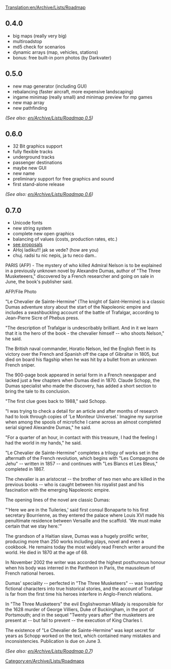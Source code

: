 [[Translation:en/Archive/Lists/Roadmap]]
[[Category:en/Archive/Lists/Roadmaps]]

==0.4.0==
*big maps (really very big)
*multiroadstop
*md5 check for scenarios
*dynamic arrays (map, vehicles, stations)
*bonus: free built-in porn photos (by Darkvater)

==0.5.0==
*new map generator (including GUI)
*rebalancing (faster aircraft, more expensive landscaping)
*ingame minimap (really small) and minimap preview for mp games
*new map array
*new pathfinding
''(See also: [[en/Archive/Lists/Roadmap 0.5]])''

==0.6.0==
*32 Bit graphics support
*fully flexible tracks
*underground tracks
*passenger destinations
*maybe new GUI
*new name
*preliminary support for free graphics and sound
*first stand-alone release
''(See also: [[en/Archive/Lists/Roadmap 0.6]])''

==0.7.0==
*Unicode fonts
*new string system
*complete new open graphics
*balancing of values (costs, production rates, etc.)
*[http://www.kanec.info see proposals]
*AHoj ladiku!!! jak se vede? (how are you)
*chuj. radsi tu nic nepis, ja tu neco dam..
PARIS (AFP) - The mystery of who killed Admiral Nelson is to be explained in a previously unknown novel by Alexandre Dumas, author of "The Three Musketeeers," discovered by a French researcher and going on sale in June, the book's publisher said. 


AFP/File Photo 
 
   

"Le Chevalier de Sainte-Hermine" (The knight of Saint-Hermine) is a classic Dumas adventure story about the start of the Napoleonic empire and includes a swashbuckling account of the battle of Trafalgar, according to Jean-Pierre Sicre of Phebus press. 


"The description of Trafalgar is undescribably brilliant. And in it we learn that it is the hero of the book - the chevalier himself -- who shoots Nelson," he said. 


The British naval commander, Horatio Nelson, led the English fleet in its victory over the French and Spanish off the cape of Gibraltar in 1805, but died on board his flagship when he was hit by a bullet from an unknown French sniper. 


The 900-page book appeared in serial form in a French newspaper and lacked just a few chapters when Dumas died in 1870. Claude Schopp, the Dumas specialist who made the discovery, has added a short section to bring the tale to its conclusion. 


"The first clue goes back to 1988," said Schopp. 


"I was trying to check a detail for an article and after months of research had to look through copies of 'Le Moniteur Universel.' Imagine my surprise when among the spools of microfiche I came across an almost completed serial signed Alexandre Dumas," he said. 


"For a quarter of an hour, in contact with this treasure, I had the feeling I had the world in my hands," he said. 


"Le Chevalier de Sainte-Hermine" completes a trilogy of works set in the aftermath of the French revolution, which begins with "Les Compagnons de Jehu" -- written in 1857 -- and continues with "Les Blancs et Les Bleus," completed in 1867. 


The chevalier is an aristocrat -- the brother of two men who are killed in the previous books -- who is caught between his royalist past and his fascination with the emerging Napoleonic empire. 


The opening lines of the novel are classic Dumas: 


"'Here we are in the Tuileries,' said first consul Bonaparte to his first secretary Bourrienne, as they entered the palace where Louis XVI made his penultimate residence between Versaille and the scaffold. 'We must make certain that we stay here.'" 


The grandson of a Haitian slave, Dumas was a hugely prolific writer, producing more than 250 works including plays, novel and even a cookbook. He remains today the most widely read French writer around the world. He died in 1870 at the age of 68. 


In November 2002 the writer was accorded the highest posthumous honour when his body was interred in the Pantheon in Paris, the mausoleum of French national heroes. 


Dumas' speciality -- perfected in "The Three Musketeers" -- was inserting fictional characters into true historical stories, and the account of Trafalgar is far from the first time his heroes interfere in Anglo-French relations. 


In "The Three Musketeers" the evil Englishwoman Milady is responsible for the 1628 murder of George Villiers, Duke of Buckingham, in the port of Portsmouth; and in the sequel "Twenty years after" the musketeers are present at -- but fail to prevent -- the execution of King Charles I. 


The existence of "Le Chevalier de Sainte-Hermine" was kept secret for years as Schopp worked on the text, which contained many mistakes and inconsistencies. Publication is due on June 3. 


''(See also: [[en/Archive/Lists/Roadmap 0.7]])''